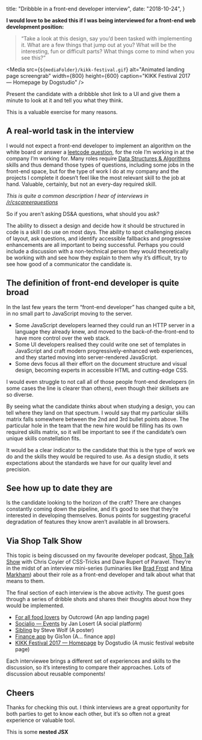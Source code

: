 
  title: "Dribbble in a front-end developer interview",
  date: "2018-10-24",
}


**I would love to be asked this if I was being interviewed for a front-end web development position:**

> “Take a look at this design, say you’d been tasked with implementing it. What are a few things that jump out at you? What will be the interesting, fun or difficult parts? What things come to mind when you see this?”

<Media
  src={`${mediaFolder}/kikk-festival.gif`}
  alt="Animated landing page screengrab"
  width={800}
  height={600}
  caption="KIKK Festival 2017 — Homepage by Dogstudio"
/>

Present the candidate with a dribbble shot link to a UI and give them a minute to look at it and tell you what they think.

This is a valuable exercise for many reasons.

## A real-world task in the interview

I would not expect a front-end developer to implement an algorithm on the white board or answer a [leetcode question](https://leetcode.com/), for the role I’m working in at the company I’m working for. Many roles require [Data Structures & Algorithms](https://www.tutorialspoint.com/data_structures_algorithms/) skills and thus demand those types of questions, including some jobs in the front-end space, but for the type of work I do at my company and the projects I complete it doesn’t feel like the most relevant skill to the job at hand. Valuable, certainly, but not an every-day required skill.

_This is quite a common description I hear of interviews in [/r/cscareerquestions](https://www.reddit.com/r/cscareerquestions)_

So if you aren’t asking DS&A questions, what should you ask?

The ability to dissect a design and decide how it should be structured in code is a skill I do use on most days. The ability to spot challenging pieces of layout, ask questions, and identify accessible fallbacks and progressive enhancements are all important to being successful. Perhaps you could include a discussion with a non-technical person they would theoretically be working with and see how they explain to them why it’s difficult, try to see how good of a communicator the candidate is.

## The definition of front-end developer is quite broad

In the last few years the term “front-end developer” has changed quite a bit, in no small part to JavaScript moving to the server.

- Some JavaScript developers learned they could run an HTTP server in a language they already knew, and moved to the back-of-the-front-end to have more control over the web stack.
- Some UI developers realised they could write one set of templates in JavaScript and craft modern progressively-enhanced web experiences, and they started moving into server-rendered JavaScript.
- Some devs focus all their effort on the document structure and visual design, becoming experts in accessible HTML and cutting-edge CSS.

I would even struggle to not call all of those people front-end developers (in some cases the line is clearer than others), even though their skillsets are so diverse.

By seeing what the candidate thinks about when studying a design, you can tell where they land on that spectrum. I would say that my particular skills matrix falls somewhere between the 2nd and 3rd bullet points above. The particular hole in the team that the new hire would be filling has its own required skills matrix, so it will be important to see if the candidate’s own unique skills constellation fits.

It would be a clear indicator to the candidate that this is the type of work we do and the skills they would be required to use. As a design studio, it sets expectations about the standards we have for our quality level and precision.

## See how up to date they are

Is the candidate looking to the horizon of the craft? There are changes constantly coming down the pipeline, and it’s good to see that they’re interested in developing themselves. Bonus points for suggesting graceful degradation of features they know aren’t available in all browsers.

<p>
<Media
  src={`${mediaFolder}/food-lovers-outcrowd.gif`}
  alt="Animated landing page screengrab"
  width={800}
  height={600}
  caption="For all food lovers by Outcrowd"
/>
</p>

## Via Shop Talk Show

This topic is being discussed on my favourite developer podcast, [Shop Talk Show](https://shoptalkshow.com/) with Chris Coyier of CSS-Tricks and Dave Rupert of Paravel. They’re in the midst of an interview mini-series (luminaries like [Brad Frost](https://twitter.com/brad_frost) and [Mina Markham](https://twitter.com/MinaMarkham)) about their role as a front-end developer and talk about what that means to them.

The final section of each interview is the above activity. The guest goes through a series of dribble shots and shares their thoughts about how they would be implemented.

- [For all food lovers](https://dribbble.com/shots/5060996-For-all-food-lovers) by Outcrowd (An app landing page)
- [Socialio — Events](https://dribbble.com/shots/4966711-Socialio-Events/attachments/1113052) by Jan Losert (A social platform)
- [Sibling](https://dribbble.com/shots/4858587-Sibling) by Steve Wolf (A poster)
- [Finance app](https://dribbble.com/shots/3988951-Finance-app) by Gis1on (A… finance app)
- [KIKK Festival 2017 — Homepage](https://dribbble.com/shots/3790610-KIKK-Festival-2017-Homepage) by Dogstudio (A music festival website page)

Each interviewee brings a different set of experiences and skills to the discussion, so it’s interesting to compare their approaches. Lots of discussion about reusable components!

## Cheers

Thanks for checking this out. I think interviews are a great opportunity for both parties to get to know each other, but it’s so often not a great experience or valuable tool.



<TwoUp title="Hello">
  This is some <strong>nested JSX</strong>
</TwoUp>


